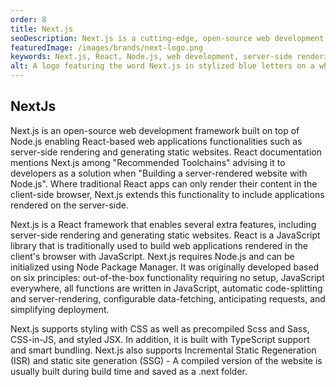 ```yaml
---
order: 8
title: Next.js
seoDescription: Next.js is a cutting-edge, open-source web development framework that combines the power of Node.js and React to provide the best developer experience for building fast, secure, and scalable web applications. Whether you need server-side rendering, static site generation, or seamless integration with cloud hosting platforms, Next.js has all the features you need for production-ready web development.
featuredImage: /images/brands/next-logo.png
keywords: Next.js, React, Node.js, web development, server-side rendering, static site generation, cloud hosting, scalable, secure, fast, open-source, developer experience, web applications, CSS, Scss, Sass, CSS-in-JS, styled JSX, TypeScript, smart bundling, Incremental Static Regeneration (ISR)
alt: A logo featuring the word Next.js in stylized blue letters on a white background, representing the open-source web development framework built on top of Node.js and React.
---
```


## NextJs

Next.js is an open-source web development framework built on top of Node.js enabling React-based web applications functionalities such as server-side rendering and generating static websites. React documentation mentions Next.js among "Recommended Toolchains" advising it to developers as a solution when "Building a server-rendered website with Node.js". Where traditional React apps can only render their content in the client-side browser, Next.js extends this functionality to include applications rendered on the server-side.

Next.js is a React framework that enables several extra features, including server-side rendering and generating static websites. React is a JavaScript library that is traditionally used to build web applications rendered in the client's browser with JavaScript. Next.js requires Node.js and can be initialized using Node Package Manager. It was originally developed based on six principles: out-of-the-box functionality requiring no setup, JavaScript everywhere, all functions are written in JavaScript, automatic code-splitting and server-rendering, configurable data-fetching, anticipating requests, and simplifying deployment.

Next.js supports styling with CSS as well as precompiled Scss and Sass, CSS-in-JS, and styled JSX. In addition, it is built with TypeScript support and smart bundling. Next.js also supports Incremental Static Regeneration (ISR) and static site generation (SSG) - A compiled version of the website is usually built during build time and saved as a .next folder.
